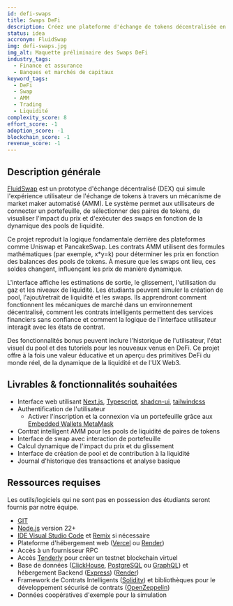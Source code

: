 ```yaml
---
id: defi-swaps
title: Swaps DeFi
description: Créez une plateforme d'échange de tokens décentralisée en utilisant les principes de l'Automated Market Maker (AMM). Les utilisateurs peuvent échanger des tokens de testnet via des pools de liquidité et visualiser l'impact du prix simulé et le glissement. Inclut l'UI de swap, la logique de pool de liquidité, et des mécanismes de frais optionnels. Inspiré par des plateformes comme Uniswap.
status: idea
accronym: FluidSwap
img: defi-swaps.jpg
img_alt: Maquette préliminaire des Swaps DeFi
industry_tags:
  - Finance et assurance
  - Banques et marchés de capitaux
keyword_tags:
  - DeFi
  - Swap
  - AMM
  - Trading
  - Liquidité
complexity_score: 8
effort_score: -1
adoption_score: -1
blockchain_score: -1
revenue_score: -1
---
```


## Description générale

[FluidSwap](https://fluidswap.monark.io) est un prototype d'échange décentralisé (DEX) qui simule l'expérience utilisateur de l'échange de tokens à travers un mécanisme de market maker automatisé (AMM). Le système permet aux utilisateurs de connecter un portefeuille, de sélectionner des paires de tokens, de visualiser l'impact du prix et d'exécuter des swaps en fonction de la dynamique des pools de liquidité.

Ce projet reproduit la logique fondamentale derrière des plateformes comme Uniswap et PancakeSwap. Les contrats AMM utilisent des formules mathématiques (par exemple, x*y=k) pour déterminer les prix en fonction des balances des pools de tokens. À mesure que les swaps ont lieu, ces soldes changent, influençant les prix de manière dynamique.

L'interface affiche les estimations de sortie, le glissement, l'utilisation du gaz et les niveaux de liquidité. Les étudiants peuvent simuler la création de pool, l'ajout/retrait de liquidité et les swaps. Ils apprendront comment fonctionnent les mécaniques de marché dans un environnement décentralisé, comment les contrats intelligents permettent des services financiers sans confiance et comment la logique de l'interface utilisateur interagit avec les états de contrat.

Des fonctionnalités bonus peuvent inclure l'historique de l'utilisateur, l'état visuel du pool et des tutoriels pour les nouveaux venus en DeFi. Ce projet offre à la fois une valeur éducative et un aperçu des primitives DeFi du monde réel, de la dynamique de la liquidité et de l'UX Web3.

## Livrables & fonctionnalités souhaitées

- Interface web utilisant [Next.js](https://nextjs.org/), [Typescript](https://www.typescriptlang.org/), [shadcn-ui](https://ui.shadcn.com/), [tailwindcss](https://tailwindcss.com/)
- Authentification de l'utilisateur
  - Activer l'inscription et la connexion via un portefeuille grâce aux [Embedded Wallets MetaMask](https://metamask.io/developer/embedded-wallets)
- Contrat intelligent AMM pour les pools de liquidité de paires de tokens
- Interface de swap avec interaction de portefeuille
- Calcul dynamique de l'impact du prix et du glissement
- Interface de création de pool et de contribution à la liquidité
- Journal d'historique des transactions et analyse basique

## Ressources requises

Les outils/logiciels qui ne sont pas en possession des étudiants seront fournis par notre équipe.

- [GIT](https://git-scm.com/)
- [Node.js](https://nodejs.org/) version 22+
- [IDE Visual Studio Code](https://code.visualstudio.com/) et [Remix](https://remix-project.org/) si nécessaire
- Plateforme d'hébergement web ([Vercel](https://vercel.com/) ou [Render](https://render.com/))
- Accès à un fournisseur RPC
- Accès [Tenderly](https://tenderly.co/) pour créer un testnet blockchain virtuel
- Base de données ([ClickHouse](https://clickhouse.com/), [PostgreSQL](https://www.postgresql.org/) ou [GraphQL](https://graphql.org/)) et hébergement Backend ([Express](https://expressjs.com/)) ([Render](https://render.com/))
- Framework de Contrats Intelligents ([Solidity](https://soliditylang.org/)) et bibliothèques pour le développement sécurisé de contrats ([OpenZeppelin](https://www.openzeppelin.com/))
- Données coopératives d'exemple pour la simulation